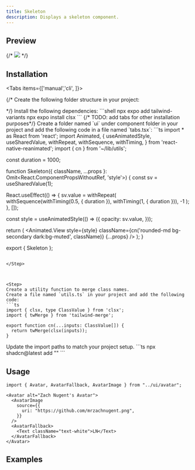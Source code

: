```yaml
---
title: Skeleton
description: Displays a skeleton component.
---
```




## Preview

{/* ![](./preview/avatar.png) */}

## Installation

<Tabs items={['manual','cli', ]}>
  <Tab value="manual">
   
<Steps>

{/* <Step>
Create the following folder structure in your project:
<Files>
  <Folder name="app" defaultOpen>
    <File name="layout.tsx" />
    <File name="page.tsx" />
  </Folder>
  <Folder name="components" defaultOpen>
  <Folder name="ui" defaultOpen>
  <File name="avatar.tsx" />
  </Folder>
    
  </Folder>
  <Folder name="lib" defaultOpen>
    <File name="utils.ts" />
  </Folder>
  <File name="package.json" />

</Files>
</Step> */}

<Step>
Install the following dependencies:
```shell
npx expo add tailwind-variants
npx expo install clsx
```
{/* TODO: add tabs for other installation purposes*/}

</Step>
<Step>
Create a folder named `ui` under component folder in your project and add the following code in a file named `tabs.tsx`:
```ts
import * as React from 'react';
import Animated, {
  useAnimatedStyle,
  useSharedValue,
  withRepeat,
  withSequence,
  withTiming,
} from 'react-native-reanimated';
import { cn } from '~/lib/utils';

const duration = 1000;

function Skeleton({
  className,
  ...props
}: Omit<React.ComponentPropsWithoutRef<typeof Animated.View>, 'style'>) {
  const sv = useSharedValue(1);

  React.useEffect(() => {
    sv.value = withRepeat(
      withSequence(withTiming(0.5, { duration }), withTiming(1, { duration })),
      -1
    );
  }, []);

  const style = useAnimatedStyle(() => ({
    opacity: sv.value,
  }));

  return (
    <Animated.View
      style={style}
      className={cn('rounded-md bg-secondary dark:bg-muted', className)}
      {...props}
    />
  );
}

export { Skeleton };

```

</Step>



<Step>
Create a utility function to merge class names. 
Create a file named `utils.ts` in your project and add the following code:
```ts
import { clsx, type ClassValue } from 'clsx';
import { twMerge } from 'tailwind-merge';

export function cn(...inputs: ClassValue[]) {
  return twMerge(clsx(inputs));
}
```
</Step>
<Step>
Update the import paths to match your project setup.
</Step>

</Steps>
  
  </Tab>
 
  <Tab value="cli">
  ```ts
npx shadcn@latest add ""
```
  </Tab>

</Tabs>

## Usage

```tsx
import { Avatar, AvatarFallback, AvatarImage } from "../ui/avatar";
```

```tsx
<Avatar alt="Zach Nugent's Avatar">
  <AvatarImage
    source={{
      uri: "https://github.com/mrzachnugent.png",
    }}
  />
  <AvatarFallback>
    <Text className="text-white">LN</Text>
  </AvatarFallback>
</Avatar>
```

## Examples

